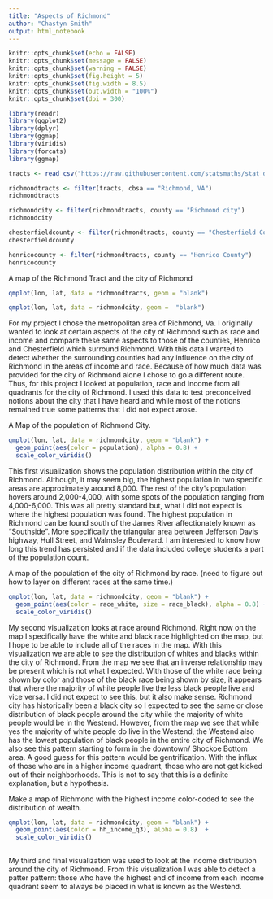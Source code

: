 ---
title: "Aspects of Richmond"
author: "Chastyn Smith"
output: html_notebook
---


```{r setup, include=FALSE, message=FALSE, warning=FALSE}
knitr::opts_chunk$set(echo = FALSE)
knitr::opts_chunk$set(message = FALSE)
knitr::opts_chunk$set(warning = FALSE)
knitr::opts_chunk$set(fig.height = 5)
knitr::opts_chunk$set(fig.width = 8.5)
knitr::opts_chunk$set(out.width = "100%")
knitr::opts_chunk$set(dpi = 300)

library(readr)
library(ggplot2)
library(dplyr)
library(ggmap)
library(viridis)
library(forcats)
library(ggmap)
```



```{r}
tracts <- read_csv("https://raw.githubusercontent.com/statsmaths/stat_data/gh-pages/acs_tract_data_2016.csv.gz")
```

```{r}
richmondtracts <- filter(tracts, cbsa == "Richmond, VA")
richmondtracts
```
```{r}
richmondcity <- filter(richmondtracts, county == "Richmond city")
richmondcity
```


```{r}
chesterfieldcounty <- filter(richmondtracts, county == "Chesterfield County")
chesterfieldcounty
```

```{r}
henricocounty <- filter(richmondtracts, county == "Henrico County")
henricocounty
```
A map of the Richmond Tract and the city of Richmond

```{r}
qmplot(lon, lat, data = richmondtracts, geom = "blank")

qmplot(lon, lat, data = richmondcity, geom =  "blank")
```

For my project I chose the metropolitan area of Richmond, Va. I originally wanted to look at certain aspects of the city of Richmond such as race and income and compare these same aspects to those of the counties, Henrico and Chesterfield which surround Richmond. With this data I wanted to detect whether the surrounding counties had any influence on the city of Richmond in the areas of income and race. Because of how much data was provided for the city of Richmond alone I chose to go a different route. Thus, for this project I looked at population, race and income from all quadrants for the city of Richmond. I used this data to test preconceived notions about the city that I have heard and while most of the notions remained true some patterns that I did not expect arose. 

A Map of the population of Richmond City.
```{r}
qmplot(lon, lat, data = richmondcity, geom = "blank") +
  geom_point(aes(color = population), alpha = 0.8) +
  scale_color_viridis()
```

This first visualization shows the population distribution within the city of Richmond. Although, it may seem big, the highest population in two specific areas are approximately around 8,000. The rest of the city's population hovers around 2,000-4,000, with some spots of the population ranging from 4,000-6,000. This was all pretty standard but, what I did not expect is where the highest population was found. The highest population in Richmond can be found south of the James River affectionately known as "Southside". More specifically the triangular area between Jefferson Davis highway, Hull Street, and Walmsley Boulevard. I am interested to know how long this trend has persisted and if the data included college students a part of the population count.



A map of the population of the city of Richmond by race. (need to figure out how to layer on different races at the same time.)
```{r}
qmplot(lon, lat, data = richmondcity, geom = "blank") +
  geom_point(aes(color = race_white, size = race_black), alpha = 0.8) +
  scale_color_viridis()
```

My second visualization looks at race around Richmond. Right now on the map I specifically have the white and black race highlighted on the map, but I hope to be able to include all of the races in the map. With this visualization we are able to see the distribution of whites and blacks within the city of Richmond. From the map we see that an inverse relationship may be present which is not what I expected. With those of the white race being shown by color and those of the black race being shown by size, it appears that where the majority of white people live the less black people live and vice versa. I did not expect to see this, but it also make sense. Richmond city has historically been a black city so I expected to see the same or close distribution of black people around the city while the majority of white people would be in the Westend. However, from the map we see that while yes the majority of white people do live in the Westend, the Westend also has the lowest population of black people in the entire city of Richmond. We also see this pattern starting to form in the downtown/ Shockoe Bottom area. A good guess for this pattern would be gentrification. With the influx of those who are in a higher income quadrant, those who are not get kicked out of their neighborhoods. This is not to say that this is a definite explanation, but a hypothesis. 



Make a map of Richmond with the highest income color-coded to see the distribution of wealth.   
```{r}
qmplot(lon, lat, data = richmondcity, geom = "blank") +
  geom_point(aes(color = hh_income_q3), alpha = 0.8)  +
  scale_color_viridis()
  
```

My third and final visualization was used to look at the income distribution around the city of Richmond. From this visualization I was able to detect a patter pattern: those who have the highest end of income from each income quadrant seem to always be placed in what is known as the Westend.




